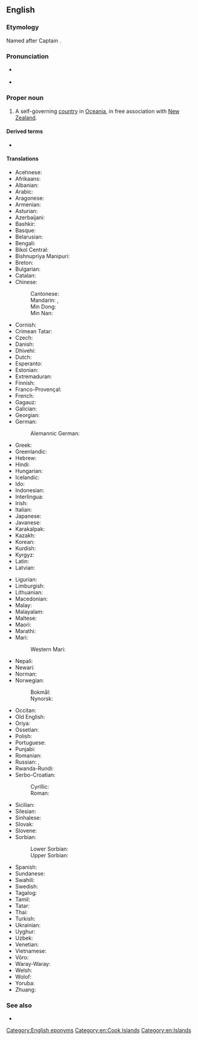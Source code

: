 ==English==

===Etymology===
Named after Captain {{w|James Cook}}.

===Pronunciation===
* {{a|UK|US}} {{IPA|/ˈkʊk ˈai.ləndz/|lang=en}}
* {{audio|en-us-Cook Islands.ogg|Audio (US)|lang=en}}

===Proper noun===
{{wikipedia}}
{{en-proper noun|head=[[Cook]] [[island|Islands]]}}

# A self-governing [[country]] in [[Oceania]], in free association with [[New Zealand]].

====Derived terms====
* {{l|en|Cook Islander}}

====Translations====
{{trans-top|self-governing country in Oceania}}
* Acehnese: {{t|ace|Pulo-pulo Cook}}
* Afrikaans: {{t|af|Cookeilande|p}}
* Albanian: {{t|sq|Ishujt Kuk|m-p}}
* Arabic: {{t|ar|جُزُر كُوك|f-p|tr=juzur kuk}}
* Aragonese: {{t|an|islas Cook|f-p}}
* Armenian: {{t|hy|Կուկի Կղզիներ}}
* Asturian: {{t|ast|Islles Cook|f-p}}
* Azerbaijani: {{t|az|Kuk adaları}}
* Bashkir: {{t|ba|Кук Утрауҙары}}
* Basque: {{t|eu|Cook uharteak}}
* Belarusian: {{t|be|Астравы Кука|m-p}}
* Bengali: {{t|bn|কুক দ্বীপপুঞ্জ}}
* Bikol Central: {{t|bcl|Islas Cook}}
* Bishnupriya Manipuri: {{t|bpy|কোক দ্বীপমালা}}
* Breton: {{t|br|Inizi Cook|f-p}}
* Bulgarian: {{t|bg|Островите Кук|m-p}}
* Catalan: {{t|ca|illes Cook|f-p}}
* Chinese:
*: Cantonese: {{t|yue|庫克群島|tr=fu3 hak1 kwan4 dou2}}
*: Mandarin: {{t+|cmn|庫克群島|sc=Hani}}, {{t+|cmn|库克群岛|tr=Kùkè qúndǎo|sc=Hani}}
*: Min Dong: {{t|cdo|庫克群島|tr=Cook Gùng-dō̤}}
*: Min Nan: {{t|nan|庫克群島|tr=Khò͘-khiak Kûn-tó͘}}
* Cornish: {{t|kw|Ynysow Cook|f-p}}
* Crimean Tatar: {{t|crh|Kuk Adaları}}
* Czech: {{t+|cs|Cookovy ostrovy|m-p}}
* Danish: {{t|da|Cookøerne}}
* Dhivehi: {{t|dv|ކުކް ޖަޒީރާ}}
* Dutch: {{t+|nl|Cookeilanden|n-p}}
* Esperanto: {{t|eo|Kukinsuloj}}
* Estonian: {{t|et|Cooki saared}}
* Extremaduran: {{t|ext|Islas Cook|f-p}}
* Finnish: {{t+|fi|Cookinsaaret}}
* Franco-Provençal: {{t|frp|Iles Cook|f-p}}
* French: {{t+|fr|îles Cook|f-p}}
* Gagauz: {{t|gag|Cook Adaları}}
* Galician: {{t|gl|Illas Cook|f-p}}
* Georgian: {{t|ka|კუკის კუნძულები}}
* German: {{t+|de|Cookinseln|f-p}}
*: Alemannic German: {{t|gsw|Cookinsle|f-p}}
* Greek: {{t|el|Νήσοι Κουκ|n-p}}
* Greenlandic: {{t|kl|Cookøerne}}
* Hebrew: {{t|he|איי קוק|tr=Iyey quq|sc=Hebr}}
* Hindi: {{t+|hi|कुक द्वीपसमूह|m}}
* Hungarian: {{t+|hu|Cook-szigetek}}
* Icelandic: {{t|is|Cookseyjar|f-p}}
* Ido: {{t|io|Insuli Cook}}
* Indonesian: {{t|id|Kepulauan Cook}}
* Interlingua: {{t|ia|Insulas Cook}}
* Irish: {{t|ga|Oileáin Cook|m-p}}
* Italian: {{t|it|Isole Cook|f-p}}
* Japanese: {{t+|ja|クック諸島|tr=クックしょとう, Kukku shotō|sc=Jpan}}
* Javanese: {{t|jv|Kapuloan Cook}}
* Karakalpak: {{t|kaa|Kuk atawları}}
* Kazakh: {{t|kk|Кук аралдары}}
* Korean: {{t|ko|쿡 제도|tr=Kuk jedo}}
* Kurdish: {{t|ku|Giravên Cook|f-p}}
* Kyrgyz: {{t|ky|Кук аралдары}}
* Latin: {{t|la|Insulae de Cook|f-p}}
* Latvian: {{t|lv|Kuka Salas|f-p}}
{{trans-mid}}
* Ligurian: {{t|lij|Isoe Cook|f-p}}
* Limburgish: {{t|li|Cookeilenj|n-p}}
* Lithuanian: {{t|lt|Kùko Sãlos|f-p}}
* Macedonian: {{t|mk|Кукови Острови|p|tr=Kúkovi Óstrovi}}
* Malay: {{t|ms|Kepulauan Cook}}
* Malayalam: {{t|ml|കുക്ക് ദ്വീപുകൾ}}
* Maltese: {{t|mt|Gżejjer Cook|f-p}}
* Maori: {{t|mi|Kuki Airani}}
* Marathi: {{t|mr|कूक द्वीपसमूह|m}}
* Mari:
*: Western Mari: {{t|mrj|Кук ошмаотывлӓ}}
* Nepali: {{t|ne|कुक टापु}}
* Newari: {{t|new|कूक टापू}}
* Norman: {{t|nrf|Îles Cook|f-p}}
* Norwegian:
*: Bokmål: {{t|nb|Cookøyene|m-p|f-p}}
*: Nynorsk: {{t|nn|Cookøyane|f-p}}
* Occitan: {{t|oc|illas Cook|f-p}}
* Old English: {{t|ang|Cōcīega|f-p}}
* Oriya: {{t|or|କୁକ ଦ୍ୱୀପପୁଞ୍ଜ}}
* Ossetian: {{t|os|Кучы сакъадæхтæ}}
* Polish: {{t+|pl|Wyspy Cooka|f-p}}
* Portuguese: {{t+|pt|Ilhas Cook|f-p}}
* Punjabi: {{t|pa|ਕੁੱਕ ਟਾਪੂ}}
* Romanian: {{t|ro|Insulele Cook|f-p}}
* Russian: {{t|ru|Острова́ Ку́ка|m-p}}, {{t|ru|острова́ Ку́ка|m-p}}
* Rwanda-Rundi: {{t|rw|Ibirwa bya Kuke}}
* Serbo-Croatian: 
*: Cyrillic: {{t|sh|Кукова Острва|n-p}}
*: Roman: {{t|sh|Cookova Ostrva|n-p}}
* Sicilian: {{t|scn|Ìsuli Cook|f-p}}
* Silesian: {{t|szl|Wyspy Cooka|f-p}}
* Sinhalese: {{t|si|කුක් දිවයින්}}
* Slovak: {{t|sk|Cookove ostrovy|m-p}}
* Slovene: {{t|sl|Cookovi otoki|m-p}}
* Sorbian:
*: Lower Sorbian: {{t|dsb|Cookowe kupy|f-p}}
*: Upper Sorbian: {{t|hsb|Cookowe kupy|f-p}}
* Spanish: {{t+|es|Islas Cook|f-p}}
* Sundanese: {{t|su|Kapuloan Cook}}
* Swahili: {{t|sw|Visiwa vya Cook}}
* Swedish: {{t+|sv|Cooköarna|n}}
* Tagalog: {{t|tl|Kapuluang Cook}}
* Tamil: {{t|ta|குக் தீவுகள்}}
* Tatar: {{t|tt|Кук утраулары}}
* Thai: {{t|th|หมู่เกาะคุก|tr=mùu-gɔ̀-kúk}}
* Turkish: {{t+|tr|Cook Adaları}}
* Ukrainian: {{t|uk|Острови́ Ку́ка|f}}
* Uyghur: {{t|ug|Kuk Taqim Aralliri}}
* Uzbek: {{t|uz|Kuk orollari}}
* Venetian: {{t|vec|Ìxołe Cuc|f-p}}
* Vietnamese: {{t|vi|Quần đảo Cook}}
* Võro: {{t|vro|Cooki saarõq}}
* Waray-Waray: {{t|war|Kapuropod-an Cook}}
* Welsh: {{t|cy|Ynysoedd Cook|f-p}}
* Wolof: {{t|wo|Dunu Kook}}
* Yoruba: {{t|yo|Àwọn Erékùṣù Cook}}
* Zhuang: {{t|za|Cook Ginzdauj}}
{{trans-bottom}}

===See also===
* {{l|en|Appendix:Countries of the world|Countries of the world}}

[[Category:English eponyms]]
[[Category:en:Cook Islands]]
[[Category:en:Islands]]